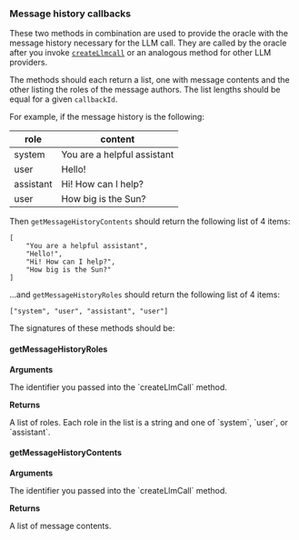 ### Message history callbacks

These two methods in combination are used to provide the oracle with the message history necessary for the LLM call. They are called by the oracle after you invoke [`createLlmcall`](/reference/llms/basic#createllmcall) or an analogous method for other LLM providers.

The methods should each return a list, one with message contents and the other listing the roles of the message authors. The list lengths should be equal for a given `callbackId`.

For example, if the message history is the following:


role      |        content              |
----------|-----------------------------|
system    | You are a helpful assistant |
user      | Hello!                      |
assistant | Hi! How can I help?         |
user      | How big is the Sun?         |


Then `getMessageHistoryContents` should return the following list of 4 items:
```solidity
[
    "You are a helpful assistant",
    "Hello!",
    "Hi! How can I help?",
    "How big is the Sun?"
]
```

...and `getMessageHistoryRoles` should return the following list of 4 items:
```solidity
["system", "user", "assistant", "user"]
```

The signatures of these methods should be:

#### getMessageHistoryRoles

**Arguments**

<ParamField path="callbackId" type="uint">
  The identifier you passed into the `createLlmCall` method.
</ParamField>

**Returns**

<ResponseField name="return" type="string[]">
  A list of roles. Each role in the list is a string and one of `system`, `user`, or `assistant`.
</ResponseField>

#### getMessageHistoryContents

**Arguments**

<ParamField path="callbackId" type="uint">
  The identifier you passed into the `createLlmCall` method.
</ParamField>

**Returns**

<ResponseField name="return" type="string[]">
  A list of message contents.
</ResponseField>